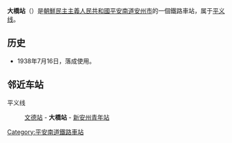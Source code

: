 {{朝鮮半島車站資訊
|公司色 = red
|文字色 = 
|站名 = 大橋站
|圖片 = KSR Taegyo Station.png
|pxl = 
|圖片說明 =
|前一站 = [[文德站_(平安南道)|文德]]
|前一站距離 = 8.3
|後一站距離 = 5.2
|後一站 = [[新安州青年站|新安州青年]]
|所屬路線 = [[平义线|平义线]]
|距離 = 70.5
|起點站 = [[平壤站|平壤]]
|諺文 = 대교역
|朝鮮漢字 = 大橋驛
|文觀部式 = Daegyo-yeok
|馬-賴式 = Taegyo-yŏk
|副站名 = 
|車站編號 = 
|停站路線數 = 
|所屬公司 = [[朝鮮民主主義人民共和國鐵道省|朝鮮民主主義人民共和國鐵道省]]
|所在地 =[[平安南道|平安南道]][[安州市|安州市]]
|車站構造 = 地面车站
|月台配置 = 
|啟用年月日 =1938年7月16日
|廢站年月日 = 
|上下車人次 = 
|統計年度 = 
|轉車 = 
|備註 = 
|全寬備註 = 
}}

'''大橋站'''（{{kor|名=北|諺=대교역|漢=大橋驛|羅=Taegyo yŏk|f=y}}）是[[朝鮮民主主義人民共和國|朝鮮民主主義人民共和國]][[平安南道|平安南道]][[安州市|安州市]]的一個鐵路車站，属于[[平义线|平义线]]。

==历史==
*1938年7月16日，落成使用。

==邻近车站==
平义线
:[[文德站_(平安南道)|文德站]] - '''大橋站''' - [[新安州青年站|新安州青年站]]

{{朝鲜铁路小作品}}

{{平义线}}

[[Category:平安南道鐵路車站|Category:平安南道鐵路車站]]